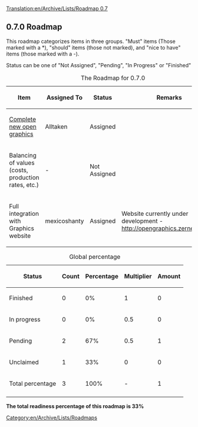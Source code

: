 [[Translation:en/Archive/Lists/Roadmap 0.7]]
{{en/Archive/Lists/Roadmapheader|
previous=en/Archive/Lists/Roadmap 0.6|
current=Roadmap 0.7|
next=en/Archive/Lists/Roadmap 1.0|
}}
== 0.7.0 Roadmap ==

This roadmap categorizes items in three groups. "Must" items (Those marked with a *), "should" items (those not marked), and "nice to have" items (those marked with a -).

Status can be one of "Not Assigned", "Pending", "In Progress" or "Finished" 

{| border="1"
|+ The Roadmap for 0.7.0
|-
! Item !! Assigned To !! Status !! Remarks
|-
|[[en/Development/NewGRF/Main Page|Complete new open graphics]] || Alltaken
!class="claimed" | Assigned || 
|-
|Balancing of values (costs, production rates, etc.) || -
!class="unclaimed" | Not Assigned || 
|-
|Full integration with Graphics website || mexicoshanty
!class="claimed" | Assigned  || Website currently under development - http://opengraphics.zernebok.net/
|}




{| border="1"
|+ Global percentage
|-
! Status !! Count !! Percentage !! Multiplier !! Amount
|-
!class="checked" | Finished || 0 || 0% || 1 || 0
|-
!class="wip" | In progress || 0 || 0% || 0.5 || 0
|-
!class="claimed" | Pending || 2 || 67% || 0.5 || 1
|-
!class="unclaimed" | Unclaimed || 1 || 33% || 0 || 0
|-
!class="wip" | Total percentage 
!class="wip" | 3 
!class="wip" | 100% 
!class="wip" | - 
!class="wip" | 1
|-
|}
'''The total readiness percentage of this roadmap is 33%'''

[[Category:en/Archive/Lists/Roadmaps]]